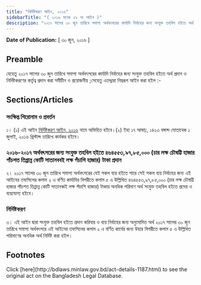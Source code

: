 ```yaml
---
title: "নির্দিষ্টকরণ আইন, ২০১৬"
sidebarTitle: "( ২০১৬ সনের ২৯ নং আইন )"
description: "২০১৭ সালের ৩০ জুন তারিখে সমাপ্য অর্থবৎসরের কার্যাদি নির্বাহের জন্য সংযুক্ত তহবিল হইতে অর্থ প্রদান ও নির্দিষ্টকরণের কর্তৃত্ব প্রদানের জন্য প্রণীত আইন"
---
```


**Date of Publication:** [ ৩০ জুন, ২০১৬ ]

## Preamble

যেহেতু ২০১৭ সালের ৩০ জুন তারিখে সমাপ্য অর্থবৎসরের কার্যাদি নির্বাহের জন্য সংযুক্ত তহবিল হইতে অর্থ প্রদান ও নির্দিষ্টকরণের কর্তৃত্ব প্রদান করা সমীচীন ও প্রয়োজনীয় ;সেহেতু এতদ্দ্বারা নিম্নরূপ আইন করা হইল :-

## Sections/Articles

### সংক্ষিপ্ত শিরোনাম ও প্রবর্তন

১। (১) এই আইন [নির্দিষ্টকরণ আইন, ২০১৬](/act-1187.html "নির্দিষ্টকরণ আইন, ২০১৬") নামে অভিহিত হইবে।(২) ইহা ১৭ আষাঢ়, ১৪২৩ বঙ্গাব্দ মোতাবেক ১ জুলাই, ২০১৬ খ্রিস্টাব্দ তারিখে কার্যকর হইবে।

### ২০১৬-২০১৭ অর্থবৎসরের জন্য সংযুক্ত তহবিল হইতে ৪৬৪৫৫৩,৯৭,৮৫,০০০ (চার লক্ষ চৌষট্টি হাজার পাঁচশত তিপ্পান্ন কোটি সাতানববই লক্ষ পঁচাশি হাজার) টাকা প্রদান

২। ২০১৭ সালের ৩০ জুন তারিখে সমাপ্য অর্থবৎসরের যেই সকল ব্যয় হইতে পারে সেই সকল ব্যয় নির্বাহের জন্য এই আইনের তফসিলের কলাম ২ এ বর্ণিত কার্যাদির বিপরীতে কলাম ৫ এ উল্লিখিত ৪৬৪৫৫৩,৯৭,৮৫,০০০ (চার লক্ষ চৌষট্টি হাজার পাঁচশত তিপ্পান্ন কোটি সাতানব্বই লক্ষ পঁচাশি হাজার) টাকার অনধিক পরিমাণ অর্থ সংযুক্ত তহবিল হইতে প্রদেয় ও ব্যয়যোগ্য হইবে।

### নির্দিষ্টকরণ

৩। এই আইন দ্বারা সংযুক্ত তহবিল হইতে প্রদান করিবার ও ব্যয় নির্বাহের জন্য অনুমোদিত অর্থ ২০১৭ সালের ৩০ জুন তারিখে সমাপ্য অর্থবৎসরে এই আইনের তফসিলের কলাম ২ এ বর্ণিত কার্যের জন্য উহার বিপরীতে কলাম ৫ এ উল্লিখিত পরিমাণের অনধিক অর্থ নির্দিষ্ট করা হইল।

## Footnotes

<Note>
  Click [here](http://bdlaws.minlaw.gov.bd/act-details-1187.html) to see the original act on the Bangladesh Legal Database.
</Note>
